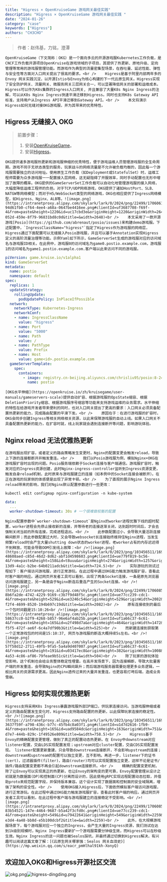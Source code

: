 ```yaml
---
title: "Higress × OpenKruiseGame 游戏网关最佳实践"
description: "Higress × OpenKruiseGame 游戏网关最佳实践 "
date: "2024-01-26"
category: "case"
keywords: ["Higress"]
authors: "CH3CHO"
---
```


> 作者：赵伟基，力铭，澄潭

    OpenKruiseGame（下文简称：OKG）是一个面向多云的开源游戏服Kubernetes工作负载，是CNCF工作负载开源项目OpenKruise在游戏领域的子项目，其提供了热更新、原地升级、定向管理等常用的游戏服管理功能。而游戏作为典型的流量密集型场景，在吞吐量、延迟性能、弹性与安全性等方面对入口网关提出了很高的要求。<br />    Higress是基于阿里内部两年多的 Envoy 网关实践沉淀，以开源Istio与Envoy为核心构建的下一代云原生网关。Higress实现了安全防护网关、流量网关、微服务网关三层网关合一，可以显著降低网关的部署和运维成本。Higress可以作为K8s集群的Ingress入口网关, 并且兼容了大量K8s Nginx Ingress的注解，可以从K8s Nginx Ingress快速平滑迁移到Higress。同时也支持K8s Gateway API标准，支持用户从Ingress API平滑迁移到Gateway API。<br />    本文将演示Higress如何无缝对接OKG游戏服，并为其带来的优秀特性。 
<a name="oTCff"></a>
## Higress 无缝接入 OKG
> 前置步骤：
> 1. 安装[OpenKruiseGame](https://openkruise.io/zh/kruisegame/installation/)。
> 2. 安装[Higress](https://higress.io/zh-cn/docs/user/quickstart)。

    OKG提供诸多游戏服热更新和游戏服伸缩的优秀特性，便于游戏运维人员管理游戏服的全生命周期。游戏不同于无状态类型的服务，玩家战斗的网络流量是不允许被负载均衡的，因此每一个游戏服需要独立的访问地址。使用原生工作负载（如Deployment或StatefulSet）时，运维工程师需要为众多游戏服一一配置接入层网络，这无疑阻碍了开服效率，同时手动配置也无形中增加了故障的概率。OKG提供的GameServerSet工作负载可以自动化地管理游戏服的接入网络，大幅度降低运维工程师的负担。对于TCP/UDP网络游戏，OKG提供了诸如HostPort、SLB、NATGW等网络模型；而对于H5/WebSocket类型的网络游戏，OKG也相应提供了Ingress网络模型，如Higress、Nginx、ALB等。![image.png](https://intranetproxy.alipay.com/skylark/lark/0/2024/png/22499/1706061269330-94d61fb0-cf64-4ee4-a68a-0647be4416ee.png#clientId=uf3687708-f69f-4&from=paste&height=1220&id=uc17cbd3e&originHeight=1220&originWidth=2648&originalType=binary&ratio=1&rotation=0&showTitle=false&size=182535&status=done&style=none&taskId=ubb8efab9-052d-459e-8f79-96831bd8c0d&title=&width=2648)<br />    本文采用了一款开源游戏[Posio](https://github.com/abrenaut/posio/issues)来构建demo游戏服。下述配置中，`IngressClassName="higress"`指定了Higress作为游戏服的网络层，Higress通过下面配置可以无缝接入Posio游戏服，并且可以基于Annotation实现Higress定义的高阶流量治理等功能。示例Yaml如下所示，GameServerSet生成的游戏服对应的访问域名与游戏服ID相关。在此例中，游戏服0的访问域名为game0.postio.example.com，游戏服1的访问域名为game1.postio.example.com.客户端以此来访问不同的游戏服。
```yaml
piVersion: game.kruise.io/v1alpha1
kind: GameServerSet
metadata:
  name: postio
  namespace: default
spec:
  replicas: 1
  updateStrategy:
    rollingUpdate:
      podUpdatePolicy: InPlaceIfPossible
  network:
    networkType: Kubernetes-Ingress
    networkConf:
    - name: IngressClassName
      value: "higress"
    - name: Port
      value: "5000"
    - name: Path
      value: /
    - name: PathType
      value: Prefix
    - name: Host
      value: game<id>.postio.example.com
  gameServerTemplate:
    spec:
      containers:
        - image: registry.cn-beijing.aliyuncs.com/chrisliu95/posio:8-24
          name: postio
```
    [OKG水平伸缩](https://openkruise.io/zh/kruisegame/user-manuals/gameservers-scale)提供自动扩容、根据游戏服的OpsState缩容、根据DeletionPriority缩容、根据游戏服序号缩容等功能来支持游戏运维的业务需求。水平伸缩的特性在给游戏开发者带来便利的同时，也对入口网关提出了更高的要求：入口网关必须具备配置热更新的能力，完成路由配置的平滑下发。<br />    原因在于：在进行游戏服的扩容时，OKG会同步创建Ingress等相关网络相关资源，以此来保障游戏服的自动上线。如果入口网关不具备配置热更新的能力，在扩容时就，线上玩家就会遇到连接断开等问题，影响游玩体验。
<a name="SjHlY"></a>
## Nginx reload 无法优雅热更新
    在游戏服出现扩容，或者定义的路由策略发生变更时，Nginx的配置变更会触发reload，导致上下游的连接都断开并触发重连。<br />    我们以Posio游戏服为例，模拟Nginx+OKG在游戏服扩容时出现的问题。Posio服务端依赖于Socket连接与客户端通信。游戏服扩容时，触发对应的Ingress资源创建，此时Nginx-ingress-controller监听到Ingress资源变更，触发自身reload机制，此时原来与游戏服建立的连接（如本例中的Socket连接会被断开）。在正在游戏的玩家侧的体感便是出现了异常卡顿。<br />    为了直观的展示Nginx Ingress reload带来的影响，我们对Nginx默认配置参数进行一些更改：
```shell
kubectl edit configmap nginx-configuration -n kube-system
```
```yaml
data:
  ...
  worker-shutdown-timeout: 30s # 一个很难做权衡的配置
```
    Nginx配置参数中`worker-shutdown-timeout`是Nginx的worker进程优雅下线的超时配置，worker进程会先停止接收新的连接，并等待老的连接逐渐关闭，达到超时时间后，才会去强制关闭当前的所有连接，完成进程退出。<br />    此参数配置过小，会导致大量活跃连接瞬间断开；而此参数配置过大时，又会导致websocket长连接始终维持住Nginx进程，当发生频繁reload时会产生大量shutting down状态的worker进程，老worker占有的内存迟迟得不到释放，可能会导致OOM引发线上故障：<br />![image.png](https://intranetproxy.alipay.com/skylark/lark/0/2023/png/103456511/1694058196429-48608aed-c85d-46d2-8d62-abf1d4598603.png#clientId=ue779f819-bc56-4&from=paste&height=158&id=t8uuu&originHeight=274&originWidth=1257&originalType=binary&ratio=2&rotation=0&showTitle=false&size=271402&status=done&style=none&taskId=uc96d1be5-13d9-4a1c-b2be-64b0211adcb&title=&width=724.5)<br />    实际游玩的测试过程如下：客户端访问游戏服，进行正常游玩。在此过程中通过OKG能力触发游戏服扩容，查看此时客户端的响应。通过网页开发者工具可以看到，出现了两条Socket连接，一条是原先浏览器访问游戏服建立，另一条是由于Nginx断连后重连产生的Socket连接。<br />![image.png](https://intranetproxy.alipay.com/skylark/lark/0/2024/png/22499/1706085941955-8b6fa2de-4742-4229-9169-c3b7f9d48f5c.png#clientId=ue77cc239-cdc1-4&from=paste&height=529&id=ue3246c54&originHeight=529&originWidth=2082&originalType=binary&ratio=1&rotation=0&showTitle=false&size=1281789&status=done&style=none&taskId=u29aadb13-f2f4-4699-8520-194b697c19d&title=&width=2082)<br />    原有连接收到的最后一个包时间戳是15:10:26<br />![image.png](https://intranetproxy.alipay.com/skylark/lark/0/2023/png/103456511/1694071352559-58637cc0-b2f9-4268-b857-96e6af4ab25b.png#clientId=uf1a66c37-6c61-4&from=paste&height=165&id=u2f498d7a&originHeight=464&originWidth=1472&originalType=binary&ratio=2&rotation=0&showTitle=false&size=1024135&status=done&style=none&taskId=ued2f8ac3-f5f5-472f-ae6f-6c4a7df90b3&title=&width=525)<br />    而新建连接到获取第一个正常游戏包的时间是15:10:37, 网页与游戏服的断连大概持续5s左右。<br />![image.png](https://intranetproxy.alipay.com/skylark/lark/0/2023/png/103456511/1694070743743-57f58d12-2711-49fb-9fa5-5a4a9d407007.png#clientId=uf1a66c37-6c61-4&from=paste&height=191&id=u03417ec8&originHeight=382&originWidth=1008&originalType=binary&ratio=2&rotation=0&showTitle=false&size=410907&status=done&style=none&taskId=ua1171843-4a53-4c86-af86-79feae9b51c&title=&width=504)<br />    除了玩家的游玩体验受影响，这个机制也会给业务整体稳定性埋雷。在高并发场景下，因为连接瞬断，导致大批量客户端的并发重连，会导致Nginx的CPU瞬间飙升；而后端游戏服务器需要处理更多业务逻辑，一般比网关的资源需求更高，因此Nginx透传过来的大量并发重连，也更容易打垮后端，造成业务雪崩。
<a name="xcJ8j"></a>
## Higress 如何实现优雅热更新
    Higress支持采用K8s Ingress暴露游戏服外部IP端口，供玩家连接访问。当游戏服伸缩或者定义的路由配置发生变化时，Higress支持路由配置的热更新，以此保障玩家连接的稳定性。<br />![image.png](https://intranetproxy.alipay.com/skylark/lark/0/2023/png/103456511/1694073822755-3637f59f-a798-436c-b77c-45fb4c8a03f1.png#clientId=u1d7d2616-1fb9-4&from=paste&height=165&id=uad9584dc&originHeight=163&originWidth=751&originalType=binary&ratio=2&rotation=0&showTitle=false&size=97672&status=done&style=none&taskId=u73087b63-d7e7-444b-829c-1f49526e809&title=&width=758.5)<br />    Higress基于Envoy的精确配置变更管理，做到了真正的配置动态热更新。在 Envoy中downstream对应listener配置，交由LDS实现配置发现；upstream对应cluster配置，交由CDS实现配置发现。 listener配置更新重建，只会导致downstream连接断开，不会影响upstream的连接； downstream和upstream的配置可以独立变更，互不影响。再进一步，listener下的证书(cert)，过滤器插件(filter)，路由(router)均可以实现配置独立变更，这样不论是证书/插件/路由配置变更都不再会引起downstream连接断开。<br />    精确的配置变更机制，除了让Envoy可以实现真正的热更新，也让Envoy的架构变的更可靠，Envoy配置管理从设计之初就是为数据面(DP)和控制面(CP)分离而设计的，因此使用gRPC实现远程配置动态拉取，并借助proto来规范配置字段，并保持版本兼容。这个设计实现了数据面和控制面的安全域隔离，增强了架构的安全性。<br />    使用OKG接入Higress后，下面依然模拟客户端访问游戏服，进行正常游玩。在此过程中通过OKG能力触发游戏服扩容，查看此时客户端的响应。通过网页开发者工具可以看到，在此过程中客户端与游戏服建立的连接稳定不受影响。<br />![image.png](https://intranetproxy.alipay.com/skylark/lark/0/2024/png/22499/1706085993388-83b54521-147e-4464-9687-b5a42f3cfd0c.png#clientId=ue77cc239-cdc1-4&from=paste&height=549&id=u79422641&originHeight=549&originWidth=2259&originalType=binary&ratio=1&rotation=0&showTitle=false&size=1435617&status=done&style=none&taskId=u5f80e20d-e3d4-4a48-bb8d-e5b100dcbf2&title=&width=2259)<br />    此外，在大规模游戏服场景下，每个游戏服对应一个独立的Ingress，会产生大量的Ingress资源，我们测试在达到1k级别规模时，Nginx Ingress要新扩一个游戏服需要分钟级生效，而Higress可以在秒级生效。Nginx Ingress的这一问题也被Sealos踩坑，并最终通过切换到Higress解决，有兴趣可以阅读这篇文章了解：[《云原生网关哪家强：Sealos 网关血泪史》](https://mp.weixin.qq.com/s/eacr_pmHlhal91kh-XonyQ)
<a name="yvpzb"></a>
## 欢迎加入OKG和Higress开源社区交流
![okg.png](https://intranetproxy.alipay.com/skylark/lark/0/2024/png/22499/1706065372656-2e74d026-2915-42c1-b1e1-18f2b8767805.png#clientId=u3accbc1b-baf2-4&from=drop&height=315&id=uac0ae143&originHeight=822&originWidth=864&originalType=binary&ratio=1&rotation=0&showTitle=false&size=81297&status=done&style=none&taskId=u192d7ed5-acfa-4d08-97a0-c8b01ee7265&title=&width=331)![higress-dingding.png](https://intranetproxy.alipay.com/skylark/lark/0/2024/png/22499/1706065385334-735d777e-3c64-489c-9028-9d8bd08dba58.png#clientId=u3accbc1b-baf2-4&from=drop&height=320&id=u72cd7497&originHeight=814&originWidth=864&originalType=binary&ratio=1&rotation=0&showTitle=false&size=81242&status=done&style=none&taskId=u6d7db51c-cf36-41f4-ba3a-5ef5dcde7b8&title=&width=340)


